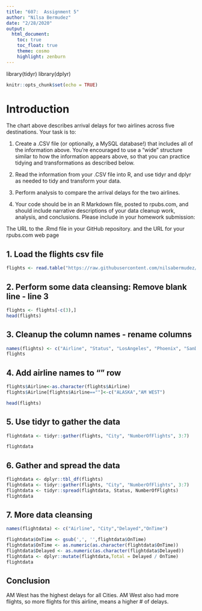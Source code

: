 --- 
title: "607:  Assignment 5"
author: "Nilsa Bermudez"
date: "2/28/2020"
output:
  html_document:
    toc: true
    toc_float: true
    theme: cosmo
    highlight: zenburn
--- 


library(tidyr)
library(dplyr)


```{r setup, include=FALSE}
knitr::opts_chunk$set(echo = TRUE)
```

# Introduction

The chart above describes arrival delays for two airlines across five destinations. Your task is to:

(1) Create a .CSV file (or optionally, a MySQL database!) that includes all of the information above.
You’re encouraged to use a “wide” structure similar to how the information appears above, so
that you can practice tidying and transformations as described below.

(2) Read the information from your .CSV file into R, and use tidyr and dplyr as needed to tidy
and transform your data.
(3) Perform analysis to compare the arrival delays for the two airlines.

(4) Your code should be in an R Markdown file, posted to rpubs.com, and should include narrative
descriptions of your data cleanup work, analysis, and conclusions. Please include in your
homework submission:

The URL to the .Rmd file in your GitHub repository. and the URL for your rpubs.com web page

## 1. Load the flights csv file

```{r LoadFlights}
flights <- read.table("https://raw.githubusercontent.com/nilsabermudez/607/master/flights.csv", header=TRUE, sep=",")

```

## 2. Perform some data cleansing: Remove blank line - line 3

```{r}

flights <- flights[-c(3),]
head(flights)
```


## 3.  Cleanup the column names - rename columns

```{r}
names(flights) <- c("Airline", "Status", "LosAngeles", "Phoenix", "SanDiego", "SanFrancisco", "Seattle")
flights
```


## 4.  Add airline names to "" row 

```{r} 
flights$Airline<-as.character(flights$Airline)
flights$Airline[flights$Airline==""]<-c("ALASKA","AM WEST")

head(flights)
```

## 5.  Use tidyr to gather the data

```{r}
flightdata <- tidyr::gather(flights, "City", "NumberOfFlights", 3:7)

flightdata
```

## 6.  Gather and spread the data

```{r}

flightdata <- dplyr::tbl_df(flights)
flightdata <- tidyr::gather(flights, "City", "NumberOfFlights", 3:7)
flightdata <- tidyr::spread(flightdata, Status, NumberOfFlights)
flightdata
```

## 7.  More data cleansing

```{r}
names(flightdata) <- c("Airline", "City","Delayed","OnTime")

flightdata$OnTime <- gsub(',', '',flightdata$OnTime)
flightdata$OnTime <- as.numeric(as.character(flightdata$OnTime))
flightdata$Delayed <- as.numeric(as.character(flightdata$Delayed))
flightdata <- dplyr::mutate(flightdata,Total = Delayed / OnTime)
flightdata

```

## Conclusion

AM West has the highest delays for all Cities.  AM West also had more flights, so more flights for this airline, means a higher # of delays.



